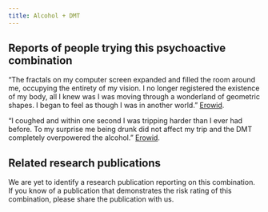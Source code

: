 ---
title: Alcohol + DMT
---
## Reports of people trying this psychoactive combination

“The fractals on my computer screen expanded and filled the room around me, occupying the entirety of my vision. I no longer registered the existence of my body, all I knew was I was moving through a wonderland of geometric shapes. I began to feel as though I was in another world.” [Erowid](https://erowid.org/experiences/exp.php?ID=115989).

“I coughed and within one second I was tripping harder than I ever had before. To my surprise me being drunk did not affect my trip and the DMT completely overpowered the alcohol.” [Erowid](https://erowid.org/experiences/exp.php?ID=76713).

## Related research publications

We are yet to identify a research publication reporting on this combination. If you know of a publication that demonstrates the risk rating of this combination, please share the publication with us.


